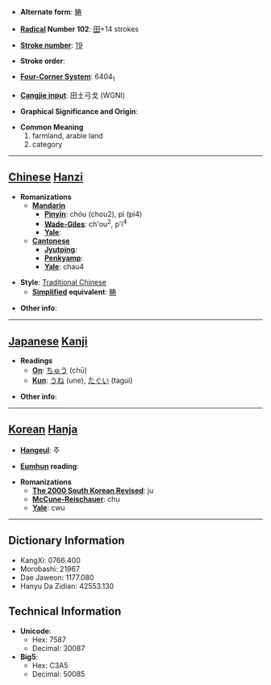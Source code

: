 * '''Alternate form''': [[畴]]

* '''[[Wiktionary:Chinese radical index| Radical]] Number 102''': [[Wiktionary:Chinese radical index 田|田]]+14 strokes

* '''[[Wiktionary:Chinese total strokes index|Stroke number]]''': [[Wiktionary:Chinese total strokes index 19|19]]

* '''Stroke order''': 

* '''[[Wiktionary:Chinese four corner index|Four-Corner System]]''': 6404<sub>1</sub>

* '''[[Wiktionary:Chinese Cangjie index|Cangjie input]]''': 田土弓戈 (WGNI)

* '''Graphical Significance and Origin''': 

* '''Common Meaning'''
*#farmland, arable land
*# category


----

== [[Chinese]] [[Hanzi]] ==

* '''Romanizations'''
** '''[[Mandarin]]'''
*** '''[[Pinyin]]''': chóu (chou2), pì (pi4)
*** '''[[Wade-Giles]]''': ch'ou<sup>2</sup>, p'i<sup>4</sup>
*** '''[[Yale]]''': 
** '''[[Cantonese]]'''
*** '''[[Jyutping]]''':
*** '''[[Penkyamp]]''': 
*** '''[[Yale]]''': chau4

* '''Style''': [[Traditional Chinese]] 
** '''[[Simplified Chinese|Simplified]] equivalent''': [[畴]]

* '''Other info''': 

----

== [[Japanese]] [[Kanji]] ==

* '''Readings'''
** '''[[On]]''': [[ちゅう]] (chū)
** '''[[Kun]]''': [[うね]] (une), [[たぐい]] (tagui)

* '''Other info''':  

----

== [[Korean]] [[Hanja]] ==

* '''[[Hangeul]]''': 주

* '''[[Eumhun]] reading''': 

* '''Romanizations'''
** '''[[The 2000 South Korean Revised Romanization|The 2000 South Korean Revised]]''': ju
** '''[[McCune-Reischauer]]''': chu
** '''[[Yale]]''': cwu

----

== Dictionary Information ==

* KangXi: 0766.400
* Morobashi: 21967
* Dae Jaweon: 1177.080
* Hanyu Da Zidian: 42553.130

== Technical Information ==

* '''Unicode''':
** Hex: 7587
** Decimal: 30087
* '''Big5''':
** Hex: C3A5
** Decimal: 50085